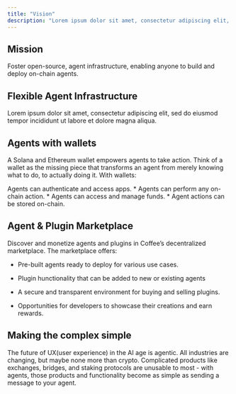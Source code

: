 ```yaml
---
title: "Vision"
description: "Lorem ipsum dolor sit amet, consectetur adipiscing elit, sed do eiusmod tempor incididunt ut labore et dolore magna aliqua. Ut enim ad minim veniam, quis nostrud exercitation ullamco laboris nisi ut aliquip ex ea commodo consequat. Duis aute irure dolor in reprehenderit in voluptate velit esse cillum dolore eu fugiat nulla pariatur. Excepteur sint occaecat cupidatat non proident, sunt in culpa qui officia deserunt mollit anim id est laborum."
---
```


## Mission

<Card title="Agent Infrastructure" icon="bolt">
  Foster open-source, agent infrastructure, enabling anyone to build and deploy on-chain agents.
</Card>

## Flexible Agent Infrastructure

Lorem ipsum dolor sit amet, consectetur adipiscing elit, sed do eiusmod tempor incididunt ut labore et dolore magna aliqua.

<CardGroup cols="2">
  <Card title="Card" icon="sparkles" />

  <Card title="Card" icon="sparkles" />
</CardGroup>

## Agents with wallets

A Solana and Ethereum wallet empowers agents to take action. Think of a wallet as the missing piece that transforms an agent from merely knowing what to do, to actually doing it. With wallets:

<CardGroup cols={2}>
  <Card title="Access apps" icon="globe">
    Agents can authenticate and access apps.
  </Card>

  <Card title="On-chain actions" icon="wand-magic-sparkles">
    * Agents can perform any on-chain action.
  </Card>

  <Card title="Manage funds" icon="money-bill">
    * Agents can access and manage funds.
  </Card>

  <Card title="On-chain records" icon="layer-group">
    * Agent actions can be stored on-chain.
  </Card>
</CardGroup>

## Agent & Plugin Marketplace

Discover and monetize agents and plugins in Coffee’s decentralized marketplace. The marketplace offers:

* Pre-built agents ready to deploy for various use cases.

* Plugin hunctionality that can be added to new or existing agents

* A secure and transparent environment for buying and selling plugins.

* Opportunities for developers to showcase their creations and earn rewards.

## Making the complex simple

The future of UX(user experience) in the AI age is agentic. All industries are changing, but maybe none more than crypto. Complicated products like exchanges, bridges, and staking protocols are unusable to most - with agents, those products and functionality become as simple as sending a message to your agent.
